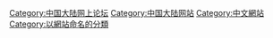 [[Category:中国大陆网上论坛|Category:中国大陆网上论坛]]
[[Category:中国大陆网站|Category:中国大陆网站]]
[[Category:中文網站|Category:中文網站]]
[[Category:以網站命名的分類|Category:以網站命名的分類]]